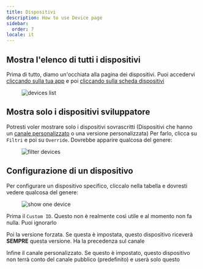 ```yaml
---
title: Dispositivi
description: How to use Device page
sidebar:
  order: 7
locale: it
---
```


## Mostra l'elenco di tutti i dispositivi
Prima di tutto, diamo un'occhiata alla pagina dei dispositivi. Puoi accedervi [cliccando sulla tua app](/docs/webapp/main-page) e poi [cliccando sulla scheda dispositivi](/docs/webapp/main-app-page)

<figure><img style="margin-left: auto; margin-right: auto" src="/devices.webp" alt="devices list" /><figcaption></figcaption></figure>

## Mostra solo i dispositivi sviluppatore
Potresti voler mostrare solo i dispositivi sovrascritti (Dispositivi che hanno un [canale personalizzato](/docs/plugin/api/#setchannel) o una versione personalizzata)
Per farlo, clicca su `Filtri` e poi su `Override`. Dovrebbe apparire qualcosa del genere:

<figure><img style="margin-left: auto; margin-right: auto" src="/overwrite-filter.webp" alt="filter devices" /><figcaption></figcaption></figure>

## Configurazione di un dispositivo

Per configurare un dispositivo specifico, cliccalo nella tabella e dovresti vedere qualcosa del genere:

<figure><img style="margin-left: auto; margin-right: auto" src="/device-specific.webp" alt="show one device" /><figcaption></figcaption></figure>

Prima il `Custom ID`. Questo non è realmente così utile e al momento non fa nulla. Puoi ignorarlo

Poi la versione forzata. Se questa è impostata, questo dispositivo riceverà **SEMPRE** questa versione. Ha la precedenza sul canale

Infine il canale personalizzato. Se questo è impostato, questo dispositivo non terrà conto del canale pubblico (predefinito) e userà solo questo